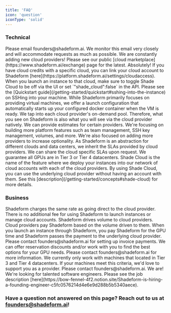 ```yaml
---
title: 'FAQ'
icon: 'question'
iconType: 'solid'
---
```


### Technical
<AccordionGroup>
  <Accordion title="Help! I have an urgent issue! What do I do?">
    Please email founders@shadeform.ai. We monitor this email very closely and will accommodate requests as much as possible.
  </Accordion>

  <Accordion title="What cloud providers do you support?">
    We are constantly adding new cloud providers! Please see our public [cloud marketplace](https://www.shadeform.ai/exchange) page for the latest.
  </Accordion>

  <Accordion title="I have existing cloud credits. Can I use my cloud credits through Shadeform?">
    Absolutely! If you have cloud credits with a specific cloud, you can link your cloud account to Shadeform [here](https://platform.shadeform.ai/settings/cloudaccess). When you launch an instance to that cloud, make sure to toggle Shade Cloud to be off via the UI or set `"shade_cloud":false` in the API.
  </Accordion>

  <Accordion title="How do I access my GPU instance?">
    Please see the [Quickstart guide](/getting-started/quickstart#sshing-into-the-instance) on SSHing into your machine.
  </Accordion>

  <Accordion title="What is Shadeform's docker feature?">
    While Shadeform primarily focuses on providing virtual machines, we offer a launch configuration that automatically starts up your configured docker container when the VM is ready.
  </Accordion>

  <Accordion title="How much GPU availability is on the platform?">
    We tap into each cloud provider's on-demand pool. Therefore, what you see on Shadeform is also what you will see via the cloud provider natively. We can provide estimates for certain providers.
  </Accordion>

  <Accordion title="What's next for Shadeform?">
    We're focusing on building more platform features such as team management, SSH key management, volumes, and more. We're also focused on adding more providers to increase optionality.
  </Accordion>

  <Accordion title="What machine SLAs do you have?">
    As Shadeform is an abstraction for different clouds and data centers, we inherit the SLAs provided by cloud providers. We can share the cloud specific SLAs upon request. We guarantee all GPUs are in Tier 3 or Tier 4 datacenters.
  </Accordion>

  <Accordion title="What is Shade Cloud?">
    Shade Cloud is the name of the feature where we deploy your instances into our network of cloud accounts with each of the cloud providers. By using Shade Cloud, you can use the underlying cloud provider without having an account with them. See this [description](/getting-started/concepts#shade-cloud) for more details.
  </Accordion>
</AccordionGroup>

### Business
<AccordionGroup>
  <Accordion title="How much does Shadeform cost?">
    Shadeform charges the same rate as going direct to the cloud provider. There is no additional fee for using Shadeform to launch instances or manage cloud accounts.
  </Accordion>

  <Accordion title="How does Shadeform make money?">
    Shadeform drives volume to cloud providers. Cloud providers pay Shadeform based on the volume driven to them.
  </Accordion>

  <Accordion title="How does Shadeform billing work?">
    When you launch an instance through Shadeform, you pay Shadeform for the GPU time and Shadeform passes the payment to the underlying cloud provider.
  </Accordion>

  <Accordion title="Can I do invoice payments instead of pay as you go?">
    Please contact founders@shadeform.ai for setting up invoice payments.
  </Accordion>

  <Accordion title="Can I reserve my instances for a longer period of time?">
    We can offer reservation discounts and/or work with you to find the best options for your GPU needs. Please contact founders@shadeform.ai for more information.
  </Accordion>

  <Accordion title="I'm a GPU provider and want to offer my machines through Shadeform. What are the next steps?">
    We currently only work with machines that located in Tier 3 and Tier 4 datacenters. If your machines meet this criteria, we'd love to support you as a provider. Please contact founders@shadeform.ai.
  </Accordion>

  <Accordion title="Is Shadeform hiring?">
    We are! We're looking for talented software engineers. Please see the job description [here](https://bow-fennel-4f2.notion.site/Shadeform-is-hiring-a-founding-engineer-c5fc0576214d4e6e9d288b5b5340aece).
  </Accordion>
</AccordionGroup>

### Have a question not answered on this page? Reach out to us at founders@shadeform.ai!